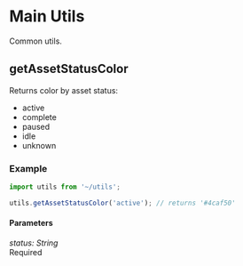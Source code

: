 <Meta title="Utils/Main/getAssetStatusColor" />

# Main Utils

Common utils.

## getAssetStatusColor

Returns color by asset status:

- active
- complete
- paused
- idle
- unknown

### Example

```javascript
import utils from '~/utils';

utils.getAssetStatusColor('active'); // returns '#4caf50'
```

#### Parameters

<div class="param">
  <div class="code-block small">
    <i>status: String</i>
  </div>
  <div class="chip">Required</div>
</div>
